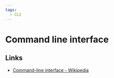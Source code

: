 ```yaml
---
tags:
  - CLI
---
```


# Command line interface

## Links

- [Command-line interface - Wikipedia](https://en.wikipedia.org/wiki/Command-line_interface)
